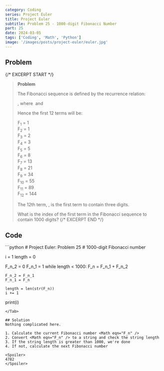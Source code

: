 ```yaml
---
category: Coding
series: Project Euler
title: Project Euler
subtitle: Problem 25 - 1000-digit Fibonacci Number
part: 25
date: 2024-03-05
tags: ['Coding', 'Math', 'Python']
image: '/images/posts/project-euler/euler.jpg'
---
```



## Problem

{/* EXCERPT START */}
> **Problem**
>
> The Fibonacci sequence is defined by the recurrence relation:
>
> <Math eqn="F_n = F_{n-1} + F_{n-2}" />, where <Math eqn="F_1 = 1" /> and <Math eqn="F_2 = 1" />
>
> Hence the first 12 terms will be:
>
> <div class="text-center">
> F<sub>1</sub> = 1<br />
> F<sub>2</sub> = 1<br />
> F<sub>3</sub> = 2<br />
> F<sub>4</sub> = 3<br />
> F<sub>5</sub> = 5<br />
> F<sub>6</sub> = 8<br />
> F<sub>7</sub> = 13<br/>
> F<sub>8</sub> = 21<br/>
> F<sub>9</sub> = 34<br/>
> F<sub>10</sub> = 55<br/>
> F<sub>11</sub> = 89<br/>
> F<sub>12</sub> = 144<br/>
> </div>
>
> The 12th term, <Math eqn="F_{12}" />, is the first term to contain three digits.
>
> What is the index of the first term in the Fibonacci sequence to contain 1000 digits?
{/* EXCERPT END */}

## Code
<Tab url="https://github.com/zlaast/Project-Euler/blob/main/Problems-Python/problem25.py" tab="problem25.py">
```python
# Project Euler: Problem 25
# 1000-digit Fibonacci number

i = 1
length = 0

F_n_2 = 0
F_n_1 = 1
while length < 1000:
    F_n = F_n_1 + F_n_2

    F_n_2 = F_n_1
    F_n_1 = F_n

    length = len(str(F_n))
    i += 1

print(i)
```
</Tab>

## Solution
Nothing complicated here.

1. Calculate the current Fibonacci number <Math eqn="F_n" />
2. Convert <Math eqn="F_n" /> to a string and check the string length
3. If the string length is greater than 1000, we're done
4. If not, calculate the next Fibonacci number

<Spoiler>
4782
</Spoiler>
